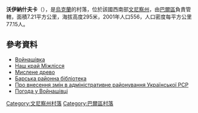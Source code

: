 {{coord|49|2|59|N|27|43|16|E|scale:30000|display=title}}

'''沃伊納什夫卡'''（{{lang-uk|Войнашівка}}），是[[烏克蘭|烏克蘭]]的村落，位於該國西南部[[文尼察州|文尼察州]]，由[[巴爾區|巴爾區]]負責管轄，面積7.21平方公里，海拔高度295米，2001年人口556，人口密度每平方公里77.15人。

==參考資料==
* [http://w1.c1.rada.gov.ua/pls/z7503/A005?rdat1=31.03.2014&rf7571=1350 Войнашівка]
* [http://mizhlissyalibr.blogspot.sk/ Наш край Міжлісся] {{Wayback|url=http://mizhlissyalibr.blogspot.sk/ |date=20161001172210 }}
* [http://www.myslenedrevo.com.ua/studies/xramypod/02bar.html Мислене древо] {{Wayback|url=http://www.myslenedrevo.com.ua/studies/xramypod/02bar.html |date=20160320144725 }}
* [http://www.bar-library.com/index.php?page=201 Барська районна бібліотека] {{Wayback|url=http://www.bar-library.com/index.php?page=201 |date=20210127062827 }}
* [https://web.archive.org/web/20160828194602/http://uazakon.com/big/text963/pg1.htm Про внесення змін в адміністративне районування Української РСР]
* [http://www.gismeteo.ua/ua/weather-voinashivka-75079/ Погода у Войнашівці] {{Wayback|url=http://www.gismeteo.ua/ua/weather-voinashivka-75079/ |date=20160309021223 }}

[[Category:文尼察州村落|Category:文尼察州村落]]
[[Category:巴爾區村落|Category:巴爾區村落]]


{{Vinnytsia-geo-stub}}